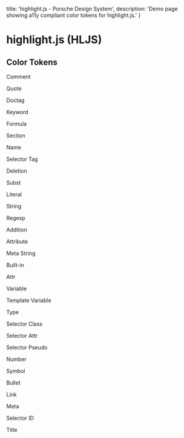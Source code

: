   title: 'highlight.js - Porsche Design System',
  description: 'Demo page showing a11y compliant color tokens for highlight.js.'
}

# highlight.js (HLJS)

## Color Tokens

<div className="hljs p-md">
  <p className="hljs-comment">Comment</p>
  <p className="hljs-quote">Quote</p>
  <p className="hljs-doctag">Doctag</p>
  <p className="hljs-keyword">Keyword</p>
  <p className="hljs-formula">Formula</p>
  <p className="hljs-section">Section</p>
  <p className="hljs-name">Name</p>
  <p className="hljs-selector-tag">Selector Tag</p>
  <p className="hljs-deletion">Deletion</p>
  <p className="hljs-subst">Subst</p>
  <p className="hljs-literal">Literal</p>
  <p className="hljs-string">String</p>
  <p className="hljs-regexp">Regexp</p>
  <p className="hljs-addition">Addition</p>
  <p className="hljs-attribute">Attribute</p>
  <p className="hljs-meta-string">Meta String</p>
  <p className="hljs-built-in">Built-in</p>
  <p className="hljs-attr">Attr</p>
  <p className="hljs-variable">Variable</p>
  <p className="hljs-template-variable">Template Variable</p>
  <p className="hljs-type">Type</p>
  <p className="hljs-selector-class">Selector Class</p>
  <p className="hljs-selector-attr">Selector Attr</p>
  <p className="hljs-selector-pseudo">Selector Pseudo</p>
  <p className="hljs-number">Number</p>
  <p className="hljs-symbol">Symbol</p>
  <p className="hljs-bullet">Bullet</p>
  <p className="hljs-link">Link</p>
  <p className="hljs-meta">Meta</p>
  <p className="hljs-selector-id">Selector ID</p>
  <p className="hljs-title">Title</p>
</div>
